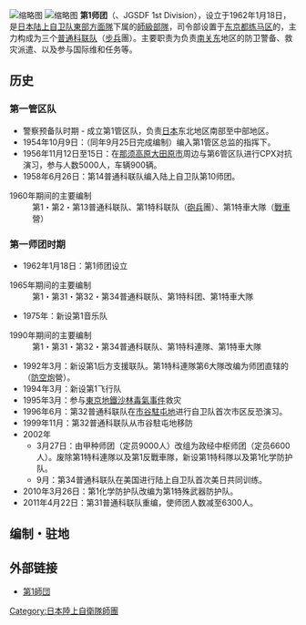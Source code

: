 {{Infobox Military Unit
|unit_name= 第1师团
|image= [[File:JGSDF_1st_Division.svg|File:JGSDF 1st Division.svg]]
|caption= 
|dates= 1962年1月18日
|country= {{JPN}}
::{{Link-ja|練馬駐屯地|練馬駐屯地}}<br />{{Link-ja|大宮駐屯地|大宮駐屯地}}<br />{{Link-ja|板妻駐屯地|板妻駐屯地}}<br />{{Link-ja|北富士駐屯地|北富士駐屯地}}<br />{{Link-ja|駒門駐屯地|駒門駐屯地}}<br />[[朝霞駐屯地|朝霞駐屯地]]<br />{{Link-ja|立川駐屯地|立川駐屯地}}
|allegiance= <!--最高统帅-->
|branch= [[陸上自衛隊東部方面隊|東部方面隊]]
|type= [[摩托化步兵|摩托化步兵]]
|role= <!--功能-->
|size= [[師_(軍隊)|師團]]，6300人
|command_structure= [[陆上自卫队|陆上自卫队]]
|current_commander= [[永井昌弘|永井昌弘]]
|garrison= [[東京_(消歧義)|东京]][[练马区|练马区]]
|equipment= 
|ceremonial_chief= 
|colonel_of_the_regiment= 
|nickname= 
|patron= 
|motto= 
|colors= 
|march= 
|mascot= 
|battles= 
|anniversaries= 
|decorations= 
|battle_honours= 
|notable_commanders= 
|identification_symbol= 
}}
[[File:第１師団創立５１周年及び練馬駐屯地創設６２周年記念行事・観閲行進（４月１４日、練馬駐屯地）_イベント・行事・広報活動等_59.jpg|缩略图]]
[[File:JGSDF_Type82_Command_Communication_Vehicle_20120610-02.JPG|缩略图]]
'''第1师团'''（{{jpn|j=第1師団|hg=だいいちしだん|rm=daiichishidan}}、JGSDF 1st Division），设立于1962年1月18日，是[[日本|日本]][[陆上自卫队|陆上自卫队]][[陸上自衛隊東部方面隊|東部方面隊]]下属的[[師_(軍隊)|師級部隊]]，司令部设置于[[东京都|东京都]][[练马区|练马区]]的{{Link-ja|練馬駐屯地|練馬駐屯地}}，主力构成为三个[[聯隊_(日本)|普通科联队]]（[[步兵|步兵]]團）。主要职责为负责[[南关东|南关东]]地区的防卫警备、救灾派遣、以及参与国际维和任务等。

==历史==
===第一管区队===
* 警察预备队时期 - 成立第1管区队，负责[[日本|日本]]东北地区南部至中部地区。
* 1954年10月9日：{{tsl|ja|第14普通科連隊||第14普通科联队}}（同年9月25日完成编制）编入第1管区总监的指挥下。
* 1956年11月12日至15日：在[[那须高原|那须高原]][[大田原市|大田原市]]周边与第6管区队进行CPX对抗演习，参与人数5000人，车辆900辆。
* 1958年6月26日：第14普通科联队编入陆上自卫队第10师团。
;1960年期间的主要编制
:第1・第2・第13普通科联队、第1特科联队（[[炮兵_(日本將棋)|砲兵]]團）、第1特車大隊（[[戰車|戰車]]營）

===第一师团时期===
* 1962年1月18日：第1师团设立
;1965年期间的主要编制
:第1・第31・第32・第34普通科联队、第1特科团、第1特車大隊
* 1975年：新设第1音乐队
;1990年期间的主要编制
:第1・第31・第32・第34普通科联队、第1特科連隊、第1特車大隊
* 1992年3月：新设第1后方支援联队。第1特科連隊第6大隊改编为师团直辖的{{tsl|ja|第1高射特科大隊||第1高射特科大隊}}（[[防空炮|防空炮]]營）。
* 1994年3月：新设第1飞行队
* 1995年3月：参与[[東京地鐵沙林毒氣事件|東京地鐵沙林毒氣事件]]救灾
* 1996年6月：第32普通科联队在[[市谷駐屯地|市谷駐屯地]]进行自卫队首次市区反恐演习。
* 1999年11月：第32普通科联队从市谷駐屯地移防{{Link-ja|大宮駐屯地|大宮駐屯地}}
* 2002年
**3月27日：由甲种师团（定员9000人）改组为政经中枢师团（定员6600人）。废除第1特科連隊以及第1反戰車隊，新设第1特科隊以及第1化学防护队。
**9月：第34普通科联队在美国进行陆上自卫队首次美日共同训练。
* 2010年3月26日：第1化学防护队改编为第1特殊武器防护队。
* 2011年4月22日：第31普通科联队重编，使师团人数减至6300人。

== 编制・驻地 ==
{{Col|
; 編制
* 第1师团司令部以及其附属部队
** [[陸上自衛隊第1普通科連隊|第1普通科联队]]
** {{tsl|ja|第32普通科連隊||第32普通科联队}}
** {{tsl|ja|第34普通科連隊||第34普通科联队}}
** [[第1戰車大隊|第1戰車大隊]]
** {{tsl|ja|第1偵察隊||第1偵察隊}}
** {{tsl|ja|第1特科隊||第1特科隊}}
** {{tsl|ja|第1高射特科大隊||第1高射特科大隊}}（[[防空炮|防空炮]]營）
** 第1飛行隊
** [[第1設施大隊|第1設施大隊]]（[[工兵|工兵]]營）
** {{tsl|ja|第1後方支援連隊||第1後方支援联队}}
** {{tsl|ja|第1通信大隊||第1通信大隊}}
** 第1特殊武器防護隊
** 第1音樂隊
|
; 驻地
* {{tsl|ja|練馬駐屯地||練馬駐屯地}}（[[東京都|東京都]][[練馬區|練馬区]]）
** 第一师团司令部以及其附属部队
** 第1普通科联队
** 第1後方支援联队
** 第1通信大隊
** 第1偵察隊
** 第1音樂隊
** 第1特殊武器防護隊
* {{tsl|ja|大宮駐屯地||大宮駐屯地}}（[[埼玉縣|埼玉県]]{{tsl|ja|埼玉市||埼玉市}}）
** 第32普通科联队
* {{tsl|ja|板妻駐屯地||板妻駐屯地}}（[[靜岡縣|静岡県]][[御殿場市|御殿場市]]）
** 第34普通科联队
* {{tsl|ja|北富士駐屯地||北富士駐屯地}}（[[山梨县|山梨県]][[南都留郡|南都留郡]][[忍野村|忍野村]]）
** 第1特科隊
* {{tsl|ja|駒門駐屯地||駒門駐屯地}}（[[靜岡縣|静岡県]][[御殿場市|御殿場市]]）
** 第1戰車大隊
** 第1高射特科大隊
* [[朝霞駐屯地|朝霞駐屯地]]（[[東京都|東京都]][[練馬區|練馬区]]）
** 第1設施大隊
* {{tsl|ja|立川駐屯地||立川駐屯地}}（[[東京都|東京都]][[立川市|立川市]]）
** 第1飛行隊
}}

== 外部链接 ==
* [http://www.mod.go.jp/gsdf/eae/1d/ 第1師団]
{{陸上自衛隊2}}
[[Category:日本陸上自衛隊師團|Category:日本陸上自衛隊師團]]